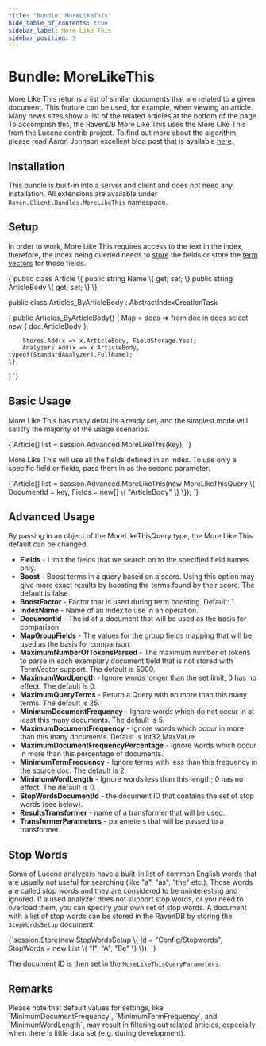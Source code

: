 ```yaml
---
title: "Bundle: MoreLikeThis"
hide_table_of_contents: true
sidebar_label: More Like This
sidebar_position: 5
---
```



# Bundle: MoreLikeThis

More Like This returns a list of similar documents that are related to a given document. This feature can be used, for example, when viewing an article. Many news sites show a list of the related articles at the bottom of the page. To accomplish this, the RavenDB More Like This uses the More Like This from the Lucene contrib project. To find out more about the algorithm, please read Aaron Johnson excellent blog post that is available [here](http://cephas.net/blog/2008/03/30/how-morelikethis-works-in-lucene/).

## Installation

This bundle is built-in into a server and client and does not need any installation. All extensions are available under `Raven.Client.Bundles.MoreLikeThis` namespace.

## Setup

In order to work, More Like This requires access to the text in the index, therefore, the index being queried needs to [store](../../indexes/storing-data-in-index.mdx) the fields or store the [term vectors](../../indexes/using-term-vectors.mdx) for those fields.

<TabItem value="more_like_this_4" label="more_like_this_4">
<CodeBlock language="csharp">
{`public class Article
\{
	public string Name \{ get; set; \}
	public string ArticleBody \{ get; set; \}
\}

public class Articles_ByArticleBody : AbstractIndexCreationTask<Article>
\{
	public Articles_ByArticleBody()
	\{
		Map = docs => from doc in docs
					  select new
					  \{
						  doc.ArticleBody
					  \};

		Stores.Add(x => x.ArticleBody, FieldStorage.Yes);
		Analyzers.Add(x => x.ArticleBody, typeof(StandardAnalyzer).FullName);
	\}
\}
`}
</CodeBlock>
</TabItem>

## Basic Usage

More Like This has many defaults already set, and the simplest mode will satisfy the majority of the usage scenarios.

<TabItem value="more_like_this_1" label="more_like_this_1">
<CodeBlock language="csharp">
{`Article[] list = session.Advanced.MoreLikeThis<Article, Articles_ByArticleBody>(key);
`}
</CodeBlock>
</TabItem>

More Like This will use all the fields defined in an index. To use only a specific field or fields, pass them in as the second parameter.

<TabItem value="more_like_this_2" label="more_like_this_2">
<CodeBlock language="csharp">
{`Article[] list = session.Advanced.MoreLikeThis<Article, Articles_ByArticleBody>(new MoreLikeThisQuery
\{
	DocumentId = key,
	Fields = new[] \{ "ArticleBody" \}
\});
`}
</CodeBlock>
</TabItem>

## Advanced Usage

By passing in an object of the MoreLikeThisQuery type, the More Like This default can be changed.

+ **Fields** - Limit the fields that we search on to the specified field names only.
+ **Boost** - Boost terms in a query based on a score. Using this option may give more exact results by boosting the terms found by their score. The default is false.
+ **BoostFactor** - Factor that is used during term boosting. Default: 1.   
+ **IndexName** - Name of an index to use in an operation.   
+ **DocumentId** - The id of a document that will be used as the basis for comparison.   
+ **MapGroupFields** - The values for the group fields mapping that will be used as the basis for comparison.   
+ **MaximumNumberOfTokensParsed** - The maximum number of tokens to parse in each exemplary document field that is not stored with TermVector support. The default is 5000.
+ **MaximumWordLength** - Ignore words longer than the set limit; 0 has no effect. The default is 0.
+ **MaximumQueryTerms** - Return a Query with no more than this many terms. The default is 25.
+ **MinimumDocumentFrequency** - Ignore words which do not occur in at least this many documents. The default is 5.
+ **MaximumDocumentFrequency** - Ignore words which occur in more than this many documents. Default is Int32.MaxValue.
+ **MaximumDocumentFrequencyPercentage** - Ignore words which occur in more than this percentage of documents.
+ **MinimumTermFrequency** - Ignore terms with less than this frequency in the source doc. The default is 2.
+ **MinimumWordLength** - Ignore words less than this length; 0 has no effect. The default is 0.
+ **StopWordsDocumentId** - the document ID that contains the set of stop words (see below).
+ **ResultsTransformer** - name of a transformer that will be used.
+ **TransformerParameters** - parameters that will be passed to a transformer.

## Stop Words

Some of Lucene analyzers have a built-in list of common English words that are usually not useful for searching (like "a", "as", "the" etc.). Those words are called 
*stop words* and they are considered to be uninteresting and ignored. If a used analyzer does not support stop words, or you need to overload them, you can specify your own set of stop words.
A document with a list of stop words can be stored in the RavenDB by storing the `StopWordsSetup` document:

<TabItem value="more_like_this_3" label="more_like_this_3">
<CodeBlock language="csharp">
{`session.Store(new StopWordsSetup
\{
	Id = "Config/Stopwords",
	StopWords = new List<string> \{ "I", "A", "Be" \}
\});
`}
</CodeBlock>
</TabItem>

The document ID is then set in the `MoreLikeThisQueryParameters`.

## Remarks

<Admonition type="info" title="">
Please note that default values for settings, like `MinimumDocumentFrequency`, `MinimumTermFrequency`, and `MinimumWordLength`, may result in filtering out related articles, especially when there is little data set (e.g. during development).
</Admonition>

